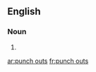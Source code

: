 {{also|punchouts}}
==English==

===Noun===
{{head|en|noun plural form}}

# {{plural of|punch out|lang=en}}

[[ar:punch outs]]
[[fr:punch outs]]